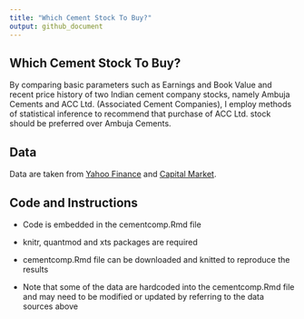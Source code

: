 ```yaml
---
title: "Which Cement Stock To Buy?"
output: github_document
---
```


## Which Cement Stock To Buy?

By comparing basic parameters such as Earnings and Book Value and recent price history of two Indian cement company stocks, namely Ambuja Cements and ACC Ltd. (Associated Cement Companies), I employ methods of statistical inference to recommend that purchase of ACC Ltd. stock should be preferred over Ambuja Cements.

## Data

Data are taken from [Yahoo Finance](https://ca.finance.yahoo.com) and [Capital Market](http://www.capitalmarket.com).

## Code and Instructions

* Code is embedded in the cementcomp.Rmd file

* knitr, quantmod and xts packages are required

* cementcomp.Rmd file can be downloaded and knitted to reproduce the results

* Note that some of the data are hardcoded into the cementcomp.Rmd file and may need to be modified or updated by referring to the data sources above
